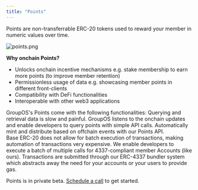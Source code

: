 ```yaml
---
title: "Points"
---
```


Points are non-transferrable ERC-20 tokens used to reward your member in numeric values over time. 

![points.png](https://station-images.nyc3.digitaloceanspaces.com/d6b223a7-098f-4de1-9b87-8cb826235a85.png)

**Why onchain Points?**

- Unlocks onchain incentive mechanisms e.g. stake membership to earn more points (to improve member retention)
- Permissionless usage of data e.g. showcasing member points in different front-clients
- Compatibility with DeFi functionalities
- Interoperable with other web3 applications


GroupOS's Points come with the following functionalities:
<CardGroup cols={1}>
  <Card title="Points Querying and Retrieval" icon="square-1" color="#ad72ff">
    Querying and retrieval data is slow and painful. GroupOS listens to the onchain updates and enable developers to query points with simple API calls. 
  </Card>
  <Card title="Automation via API" icon="square-2" color="#ad72ff">
    Automatically mint and distribute based on offchain events with our Points API.  
  </Card>
  <Card title="Batched Execution" icon="square-4" color="#ad72ff">
    Base ERC-20 does not allow for batch execution of transactions, making automation of transactions very expensive. We enable developers to execute a batch of multiple calls for 4337-compliant member Accounts (like ours). Transactions are submitted through our ERC-4337 bundler system which abstracts away the need for your accounts or your users to provide gas.
  </Card>

</CardGroup>


Points is in private beta. <a href="https://calendly.com/fakepixels/station-partnership">Schedule a call</a> to get started.
